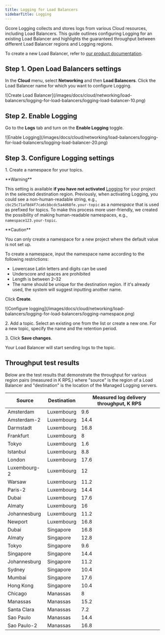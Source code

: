 ---
title: Logging for Load Balancers
sidebarTitle: Logging
---


Gcore Logging collects and stores logs from various Cloud resources, including Load Balancers. This guide outlines configuring Logging for an existing Load Balancer and highlights the guaranteed throughput between different Load Balancer regions and Logging regions.

To create a new Load Balancer, refer to [our product documentation](/cloud/networking/create-and-configure-a-load-balancer).

## Step 1. Open Load Balancers settings

In the **Cloud** menu, select **Networking** and then **Load Balancers**. Click the Load Balancer name for which you want to configure Logging.


<Frame>![Create Load Balancer](/images/docs/cloud/networking/load-balancers/logging-for-load-balancers/logging-load-balancer-10.png)</Frame>



## Step 2. Enable Logging

Go to the **Logs** tab and turn on the **Enable Logging** toggle.


<Frame>![Enable Logging](/images/docs/cloud/networking/load-balancers/logging-for-load-balancers/logging-load-balancer-20.png)</Frame>



## Step 3. Configure Logging settings

1\. Create a namespace for your topics. 

<Warning>
**Warning**

This setting is available **if you have not activated** [Logging](/cloud/logging-as-a-service/about-logging-as-a-service) for your project in the selected destination region.
</Warning> 
<Accordion title="What is a namespace">
Previously, when activating Logging, you could see a non-human-readable string, e.g., `cbc25c71af8d4f7ca6cbbcdc5a4d68fe.your-topic` as a _namespace_ that is used as prefixed for topics. To make this process more user-friendly, we created the possibility of making human-readable namespaces, e.g., `namespace123.your-topic`.

<Caution>
**Caution**

You can only create a namespace for a new project where the default value is not set up.
</Caution>


</Accordion>


To create a namespace, input the namespace name according to the following restrictions:

  * Lowercase Latin letters and digits can be used
  * Underscore and spaces are prohibited
  * Length is between 2–32
  * The name should be unique for the destination region. If it's already used, the system will suggest inputting another name.



Click **Create**.


<Frame>![Configure logging](/images/docs/cloud/networking/load-balancers/logging-for-load-balancers/logging-namespace.png)</Frame>



2\. Add a topic. Select an existing one from the list or create a new one. For a new topic, specify the name and the retention period. 

3\. Click **Save changes**.

Your Load Balancer will start sending logs to the topic.

## Throughput test results

Below are the test results that demonstrate the throughput for various region pairs (measured in K RPS,) where "source" is the region of a Load Balancer and "destination" is the location of the Managed Logging servers. 

**Source** | **Destination** | **Measured log delivery throughput, K RPS**  
---|---|---  
Amsterdam | Luxembourg | 9.6  
Amsterdam-2 | Luxembourg | 14.4  
Darmstadt | Luxembourg | 16.8  
Frankfurt | Luxembourg | 8  
Tokyo | Luxembourg | 1.6  
Istanbul | Luxembourg | 8.8  
London | Luxembourg | 17.6  
Luxembourg-2 | Luxembourg | 12  
Warsaw | Luxembourg | 11.2  
Paris-2 | Luxembourg | 14.4  
Dubai | Luxembourg | 17.6  
Almaty | Luxembourg | 16  
Johannesburg | Luxembourg | 11.2  
Newport | Luxembourg | 16.8  
Dubai | Singapore | 16.8  
Almaty | Singapore | 12.8  
Tokyo | Singapore | 9.6  
Singapore | Singapore | 14.4  
Johannesburg | Singapore | 11.2  
Sydney | Singapore | 10.4  
Mumbai | Singapore | 17.6  
Hong Kong | Singapore | 10.4  
Chicago | Manassas | 8  
Manassas | Manassas | 15.2  
Santa Clara | Manassas | 7.2  
Sao Paulo | Manassas | 14.4  
Sao Paulo-2 | Manassas | 16.8